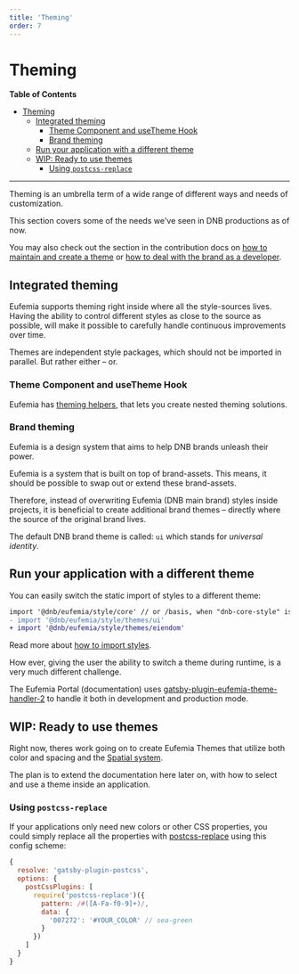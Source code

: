 ```yaml
---
title: 'Theming'
order: 7
---
```


# Theming

**Table of Contents**

- [Theming](#themes-and-theming)
  - [Integrated theming](#integrated-theming)
    - [Theme Component and useTheme Hook](#theme-component-and-usetheme-hook)
    - [Brand theming](#brand-theming)
  - [Run your application with a different theme](#run-your-application-with-a-different-theme)
  - [WIP: Ready to use themes](#wip-ready-to-use-themes)
    - [Using `postcss-replace`](#using-postcss-replace)

---

Theming is an umbrella term of a wide range of different ways and needs of customization.

This section covers some of the needs we've seen in DNB productions as of now.

You may also check out the section in the contribution docs on [how to maintain and create a theme](/contribute/style-guides/theming/) or [how to deal with the brand as a developer](/brand/development/).

## Integrated theming

Eufemia supports theming right inside where all the style-sources lives. Having the ability to control different styles as close to the source as possible, will make it possible to carefully handle continuous improvements over time.

Themes are independent style packages, which should not be imported in parallel. But rather either – or.

### Theme Component and useTheme Hook

Eufemia has [theming helpers](/uilib/usage/customisation/theming/theme), that lets you create nested theming solutions.

### Brand theming

Eufemia is a design system that aims to help DNB brands unleash their power.

Eufemia is a system that is built on top of brand-assets. This means, it should be possible to swap out or extend these brand-assets.

Therefore, instead of overwriting Eufemia (DNB main brand) styles inside projects, it is beneficial to create additional brand themes – directly where the source of the original brand lives.

The default DNB brand theme is called: `ui` which stands for _universal identity_.

## Run your application with a different theme

You can easily switch the static import of styles to a different theme:

```diff
import '@dnb/eufemia/style/core' // or /basis, when "dnb-core-style" is used
- import '@dnb/eufemia/style/themes/ui'
+ import '@dnb/eufemia/style/themes/eiendom'
```

Read more about [how to import styles](/uilib/usage/customisation/styling/consume-styles/#importing-the-css).

How ever, giving the user the ability to switch a theme during runtime, is a very much different challenge.

The Eufemia Portal (documentation) uses [gatsby-plugin-eufemia-theme-handler-2](https://github.com/dnbexperience/gatsby-plugin-eufemia-theme-handler) to handle it both in development and production mode.

## WIP: Ready to use themes

Right now, theres work going on to create Eufemia Themes that utilize both color and spacing and the [Spatial system](/quickguide-designer/spatial-system).

The plan is to extend the documentation here later on, with how to select and use a theme inside an application.

### Using `postcss-replace`

If your applications only need new colors or other CSS properties, you could simply replace all the properties with [postcss-replace](https://www.npmjs.com/package/postcss-replace) using this config scheme:

```js
{
  resolve: 'gatsby-plugin-postcss',
  options: {
    postCssPlugins: [
      require('postcss-replace')({
        pattern: /#([A-Fa-f0-9]+)/,
        data: {
          '007272': '#YOUR_COLOR' // sea-green
        }
      })
    ]
  }
}
```
